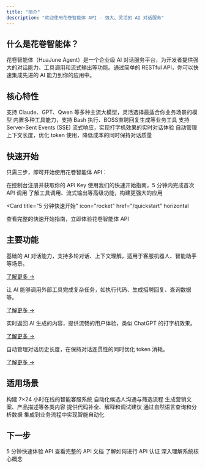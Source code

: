 ```yaml
---
title: "简介"
description: "欢迎使用花卷智能体 API - 强大、灵活的 AI 对话服务"
---
```


## 什么是花卷智能体？

花卷智能体（HuaJune Agent）是一个企业级 AI 对话服务平台，为开发者提供强大的对话能力、工具调用和流式输出等功能。通过简单的 RESTful API，你可以快速集成先进的 AI 能力到你的应用中。

## 核心特性

<CardGroup cols={2}>
  <Card
    title="多模型支持"
    icon="brain"
    href="/concepts/models"
  >
    支持 Claude、GPT、Qwen 等多种主流大模型，灵活选择最适合你业务场景的模型
  </Card>
  <Card
    title="工具调用"
    icon="wrench"
    href="/features/tool-calling"
  >
    内置多种工具能力，支持 Bash 执行、BOSS直聘回复生成等业务工具
  </Card>
  <Card
    title="流式输出"
    icon="stream"
    href="/features/streaming"
  >
    支持 Server-Sent Events (SSE) 流式响应，实现打字机效果的实时对话体验
  </Card>
  <Card
    title="智能剪裁"
    icon="scissors"
    href="/features/message-pruning"
  >
    自动管理上下文长度，优化 token 使用，降低成本的同时保持对话质量
  </Card>
</CardGroup>

## 快速开始

只需三步，即可开始使用花卷智能体 API：

<Steps>
  <Step title="获取 API Key">
    在控制台注册并获取你的 API Key
  </Step>
  <Step title="发起第一个请求">
    使用我们的快速开始指南，5 分钟内完成首次 API 调用
  </Step>
  <Step title="探索更多功能">
    了解工具调用、流式输出等高级功能，构建更强大的应用
  </Step>
</Steps>

<Card
  title="5 分钟快速开始"
  icon="rocket"
  href="/quickstart"
  horizontal
>
  查看完整的快速开始指南，立即体验花卷智能体 API
</Card>

## 主要功能

<Accordion title="文本对话">
  基础的 AI 对话能力，支持多轮对话、上下文理解，适用于客服机器人、智能助手等场景。

  [了解更多 →](/features/text-chat)
</Accordion>

<Accordion title="工具调用">
  让 AI 能够调用外部工具完成复杂任务，如执行代码、生成招聘回复、查询数据等。

  [了解更多 →](/features/tool-calling)
</Accordion>

<Accordion title="流式输出">
  实时返回 AI 生成的内容，提供流畅的用户体验，类似 ChatGPT 的打字机效果。

  [了解更多 →](/features/streaming)
</Accordion>

<Accordion title="消息剪裁">
  自动管理对话历史长度，在保持对话连贯性的同时优化 token 消耗。

  [了解更多 →](/features/message-pruning)
</Accordion>

## 适用场景

<CardGroup cols={3}>
  <Card
    title="智能客服"
    icon="headset"
  >
    构建 7×24 小时在线的智能客服系统
  </Card>
  <Card
    title="招聘助手"
    icon="user-tie"
  >
    自动化候选人沟通与筛选流程
  </Card>
  <Card
    title="内容生成"
    icon="pen-fancy"
  >
    生成营销文案、产品描述等各类内容
  </Card>
  <Card
    title="代码助手"
    icon="code"
  >
    提供代码补全、解释和调试建议
  </Card>
  <Card
    title="数据分析"
    icon="chart-line"
  >
    通过自然语言查询和分析数据
  </Card>
  <Card
    title="自动化工作流"
    icon="gears"
  >
    集成到业务流程中实现智能自动化
  </Card>
</CardGroup>

## 下一步

<CardGroup cols={2}>
  <Card
    title="快速开始"
    icon="play"
    href="/quickstart"
  >
    5 分钟快速体验 API
  </Card>
  <Card
    title="API 参考"
    icon="book"
    href="/api-reference/introduction"
  >
    查看完整的 API 文档
  </Card>
  <Card
    title="认证说明"
    icon="key"
    href="/authentication"
  >
    了解如何进行 API 认证
  </Card>
  <Card
    title="核心概念"
    icon="lightbulb"
    href="/concepts/models"
  >
    深入理解系统核心概念
  </Card>
</CardGroup>

